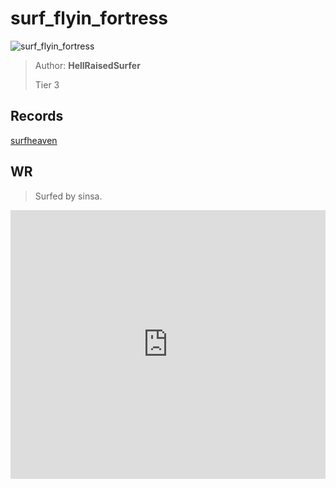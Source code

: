 
# surf_flyin_fortress

![surf_flyin_fortress](https://raw.githubusercontent.com/Sayt123/SurfMapPics/Maps-and-bonuses/csgo/surf_flyin_fortress.jpg)

> Author: **HellRaisedSurfer**
>
> Tier 3

## Records

[surfheaven](https://surfheaven.eu/map/surf_flyin_fortress)

## WR

> Surfed by sinsa.

<iframe
width="100%"
height="430"
src="https://www.youtube.com/embed/TGu6SCtfJuI"
frameborder="0"
allow="accelerometer; autoplay; clipboard-write; encrypted-media; gyroscope; picture-in-picture"
allowFullScreen
/>

```md

[Surf Timer] - da nams mal,,,, minki mel finished in 00:27:34 (WR -00:00:12). Improving by 00:00:32
[Surf Timer] - da nams mal,,,, minki mel beat the map record! Rank: 1/2922

Previous WR holder: marble


```
                